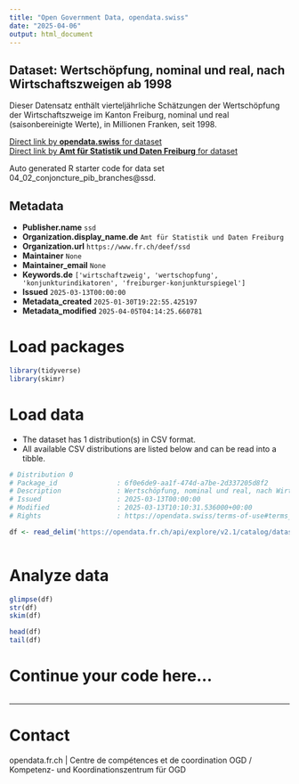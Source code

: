```yaml
---
title: "Open Government Data, opendata.swiss"
date: "2025-04-06"
output: html_document
---
```


## Dataset: Wertschöpfung, nominal und real, nach Wirtschaftszweigen ab 1998

Dieser Datensatz enthält vierteljährliche Schätzungen der Wertschöpfung der Wirtschaftszweige im Kanton Freiburg, nominal und real (saisonbereinigte Werte), in Millionen Franken, seit 1998.

[Direct link by **opendata.swiss** for dataset](https://opendata.swiss/de/dataset/wertschopfung-nominal-und-real-nach-wirtschaftszweigen-ab-1998)<br>
[Direct link by **Amt für Statistik und Daten Freiburg** for dataset](https://opendata.fr.ch/explore/dataset/04_02_conjoncture_pib_branches/)

Auto generated R starter code for data set 04_02_conjoncture_pib_branches@ssd.

## Metadata

- **Publisher.name** `ssd`
- **Organization.display_name.de** `Amt für Statistik und Daten Freiburg`
- **Organization.url** `https://www.fr.ch/deef/ssd`
- **Maintainer** `None`
- **Maintainer_email** `None`
- **Keywords.de** `['wirtschaftzweig', 'wertschopfung', 'konjunkturindikatoren', 'freiburger-konjunkturspiegel']`
- **Issued** `2025-03-13T00:00:00`
- **Metadata_created** `2025-01-30T19:22:55.425197`
- **Metadata_modified** `2025-04-05T04:14:25.660781`


# Load packages

```r

library(tidyverse)
library(skimr)

```

# Load data

-   The dataset has 1 distribution(s) in CSV format.
-   All available CSV distributions are listed below and can be read into a tibble.

```r

# Distribution 0
# Package_id               : 6f0e6de9-aa1f-474d-a7be-2d337205d8f2
# Description              : Wertschöpfung, nominal und real, nach Wirtschaftszweigen ab 1998 (csv)
# Issued                   : 2025-03-13T00:00:00
# Modified                 : 2025-03-13T10:10:31.536000+00:00
# Rights                   : https://opendata.swiss/terms-of-use#terms_by

df <- read_delim('https://opendata.fr.ch/api/explore/v2.1/catalog/datasets/04_02_conjoncture_pib_branches/exports/csv?use_labels=true')



```

# Analyze data

```r

glimpse(df)
str(df)
skim(df)

head(df)
tail(df)

```

# Continue your code here...

```r

```

------------------------------------------------------------------------

# Contact

opendata.fr.ch | Centre de compétences et de coordination OGD / Kompetenz- und Koordinationszentrum für OGD
